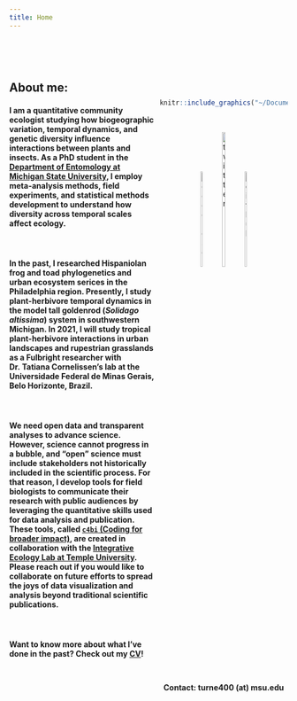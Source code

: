```yaml
---
title: Home
---
```


<style>
.column-left{
  float: left;
  width: 52%;
  text-align: left;
}
.column-center{
  display: inline-block;
  width: 33%;
  text-align: center;
}
.column-right{
  float: right;
  width: 46%;
  text-align: center;
}
</style>

<style>
.vscroll-plot {
    width: 400px;
    height: 800px;
    overflow-y: scroll;
    overflow-x: hidden;
}
</style>


<br />
<br />

<div class="column-left">
## **About me:**
#### I am a quantitative community ecologist studying how biogeographic variation, temporal dynamics, and genetic diversity influence interactions between plants and insects. As a PhD student in the [Department of Entomology at Michigan State University](https://www.canr.msu.edu/ent/), I employ meta-analysis methods, field experiments, and statistical methods development to understand how diversity across temporal scales affect ecology. 

<br />

#### In the past, I researched Hispaniolan frog and toad phylogenetics and urban ecosystem serices in the Philadelphia region. Presently, I study plant-herbivore temporal dynamics in the model tall goldenrod (_Solidago altissima_) system in southwestern Michigan. In 2021, I will study tropical plant-herbivore interactions in urban landscapes and rupestrian grasslands as a Fulbright researcher with Dr. Tatiana Cornelissen's lab at the Universidade Federal de Minas Gerais, Belo Horizonte, Brazil.

<br />

#### We need open data and transparent analyses to advance science. However, science cannot progress in a bubble, and "open" science must include stakeholders not historically included in the scientific process. For that reason, I develop tools for field biologists to communicate their research with public audiences by leveraging the quantitative skills used for data analysis and publication. These tools, called [`c4bi` (Coding for broader impact)](https://dbturner.github.io/c4bi), are created in collaboration with the [Integrative Ecology Lab at Temple University](https://www.iecolab.org/). Please reach out if you would like to collaborate on future efforts to spread the joys of data visualization and analysis beyond traditional scientific publications.

<br />

#### Want to know more about what I've done in the past? Check out my [CV](https://dbturner.github.io/cv/cv.html)!

</div>
<br />
<br />

<div class="column-right">
```r
knitr::include_graphics("~/Documents/GitHub/dbturner.github.io/pics/homePic_14November2019.jpg")
```
<br />

[![google scholar](~/Documents/GitHub/dbturner.github.io/pics/googlescholarLogo.png){#id .class width=14% height=21%}](https://scholar.google.com/citations?hl=en&user=K5aIPOwAAAAJ)      [![twitter](~/Documents/GitHub/dbturner.github.io/pics/twitterLogo.png){#id .class width=17% height=25%}](https://twitter.com/danbtweeter)      [![github](~/Documents/GitHub/dbturner.github.io/pics/githubLogo.png){#id .class width=14% height=21%}](https://github.com/dbturner)    

#### Contact: turne400 (at) msu.edu
</div>
